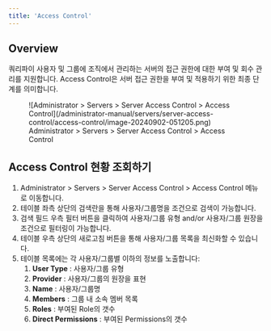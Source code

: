 ```yaml
---
title: 'Access Control'
---
```


## Overview

쿼리파이 사용자 및 그룹에 조직에서 관리하는 서버의 접근 권한에 대한 부여 및 회수 관리를 지원합니다. Access Control은 서버 접근 권한을 부여 및 적용하기 위한 최종 단계를 의미합니다.

<figure data-layout="center" data-align="center">
![Administrator &gt; Servers &gt; Server Access Control &gt; Access Control](/administrator-manual/servers/server-access-control/access-control/image-20240902-051205.png)
<figcaption>
Administrator &gt; Servers &gt; Server Access Control &gt; Access Control
</figcaption>
</figure>


## Access Control 현황 조회하기

1. Administrator &gt; Servers &gt; Server Access Control &gt; Access Control 메뉴로 이동합니다.
2. 테이블 좌측 상단의 검색란을 통해 사용자/그룹명을 조건으로 검색이 가능합니다.
3. 검색 필드 우측 필터 버튼을 클릭하여 사용자/그룹 유형 and/or 사용자/그룹 원장을 조건으로 필터링이 가능합니다.
4. 테이블 우측 상단의 새로고침 버튼을 통해 사용자/그룹 목록을 최신화할 수 있습니다.
5. 테이블 목록에는 각 사용자/그룹별 이하의 정보를 노출합니다:
    1.  **User Type**  : 사용자/그룹 유형
    2.  **Provider**  : 사용자/그룹의 원장을 표현
    3.  **Name**  : 사용자/그룹명
    4.  **Members**  : 그룹 내 소속 멤버 목록
    5.  **Roles**  : 부여된 Role의 갯수
    6.  **Direct Permissions**  : 부여된 Permissions의 갯수

